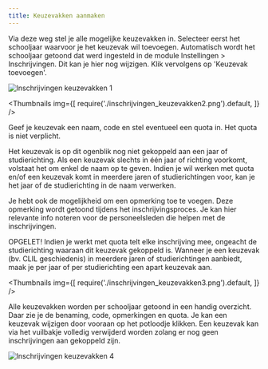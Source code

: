 ```yaml
---
title: Keuzevakken aanmaken
---
```

 
Via deze weg stel je alle mogelijke keuzevakken in. Selecteer eerst het schooljaar waarvoor je het keuzevak wil toevoegen. Automatisch wordt het schooljaar getoond dat werd ingesteld in de module Instellingen > Inschrijvingen. Dit kan je hier nog wijzigen. Klik vervolgens op 'Keuzevak toevoegen'.  

![Inschrijvingen keuzevakken 1](./inschrijvingen_keuzevakken1.png)

<Thumbnails img={[
    require('./inschrijvingen_keuzevakken2.png').default, 
]} />

Geef je keuzevak een naam, code en stel eventueel een quota in. Het quota is niet verplicht. 

Het keuzevak is op dit ogenblik nog niet gekoppeld aan een jaar of studierichting. Als een keuzevak slechts in één jaar of richting voorkomt, volstaat het om enkel de naam op te geven. Indien je wil werken met quota en/of een keuzevak komt in meerdere jaren of studierichtingen voor, kan je het jaar of de studierichting in de naam verwerken.

Je hebt ook de mogelijkheid om een opmerking toe te voegen. Deze opmerking wordt getoond tijdens het inschrijvingsproces. Je kan hier relevante info noteren voor de personeelsleden die helpen met de inschrijvingen. 

OPGELET! Indien je werkt met quota telt elke inschrijving mee, ongeacht de studierichting waaraan dit keuzevak gekoppeld is. Wanneer je een keuzevak (bv. CLIL geschiedenis) in meerdere jaren of studierichtingen aanbiedt, maak je per jaar of per studierichting een apart keuzevak aan. 

<Thumbnails img={[
    require('./inschrijvingen_keuzevakken3.png').default, 
]} />

Alle keuzevakken worden per schooljaar getoond in een handig overzicht. Daar zie je de benaming, code, opmerkingen en quota. Je kan een keuzevak wijzigen door vooraan op het potloodje klikken. Een keuzevak kan via het vuilbakje volledig verwijderd worden zolang er nog geen inschrijvingen aan gekoppeld zijn. 

![Inschrijvingen keuzevakken 4](./inschrijvingen_keuzevakken4.png)  